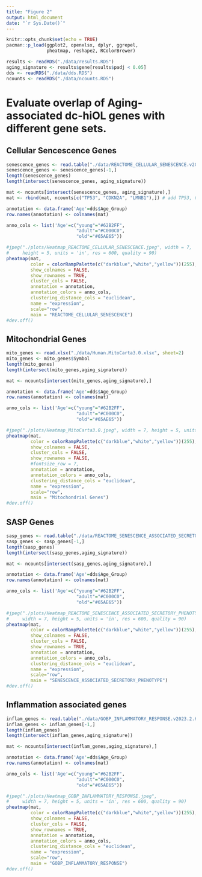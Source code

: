 ```yaml
---
title: "Figure 2"
output: html_document
date: "`r Sys.Date()`"
---
```


```r
knitr::opts_chunk$set(echo = TRUE)
pacman::p_load(ggplot2, openxlsx, dplyr, ggrepel, 
               pheatmap, reshape2, RColorBrewer)

results <- readRDS("./data/results.RDS")
aging_signature <- results$gene[results$padj < 0.05]
dds <- readRDS("./data/dds.RDS")
ncounts <- readRDS("./data/ncounts.RDS")


```

# Evaluate overlap of Aging-associated dc-hiOL genes with different gene sets.

## Cellular Sencescence Genes

```r
senescence_genes <- read.table("./data/REACTOME_CELLULAR_SENESCENCE.v2023.1.Hs.grp")
senescence_genes <- senescence_genes[-1,]
length(senescence_genes)
length(intersect(senescence_genes, aging_signature))

mat <- ncounts[intersect(senescence_genes, aging_signature),]
mat <- rbind(mat, ncounts[c("TP53", "CDKN2A", "LMNB1"),]) # add TP53, CDKN2A and LMNB1

annotation <- data.frame('Age'=dds$Age_Group)
row.names(annotation) <- colnames(mat)

anno_cols <- list('Age'=c("young"="#62B2FF",
                          "adult"="#C000C0",
                          "old"="#65AE65"))

#jpeg("./plots/Heatmap_REACTOME_CELLULAR_SENESCENCE.jpeg", width = 7, 
#     height = 5, units = 'in', res = 600, quality = 90)
pheatmap(mat,
         color = colorRampPalette(c("darkblue","white","yellow"))(255),
         show_colnames = FALSE,
         show_rownames = TRUE,
         cluster_cols = FALSE,
         annotation = annotation,
         annotation_colors = anno_cols,
         clustering_distance_cols = "euclidean",
         name = "expression",
         scale="row",
         main = "REACTOME_CELLULAR_SENESCENCE")
#dev.off()

```

## Mitochondrial Genes

```r
mito_genes <- read.xlsx("./data/Human.MitoCarta3.0.xlsx", sheet=2)
mito_genes <- mito_genes$Symbol
length(mito_genes)
length(intersect(mito_genes,aging_signature))

mat <- ncounts[intersect(mito_genes,aging_signature),]

annotation <- data.frame('Age'=dds$Age_Group)
row.names(annotation) <- colnames(mat)

anno_cols <- list('Age'=c("young"="#62B2FF",
                          "adult"="#C000C0",
                          "old"="#65AE65"))

#jpeg("./plots/Heatmap_MitoCarta3.0.jpeg", width = 7, height = 5, units = 'in', res = 600, quality = 90)
pheatmap(mat,
         color = colorRampPalette(c("darkblue","white","yellow"))(255),
         show_colnames = FALSE,
         cluster_cols = FALSE, 
         show_rownames = FALSE,
         #fontsize_row = 7,
         annotation = annotation,
         annotation_colors = anno_cols,
         clustering_distance_cols = "euclidean",
         name = "expression",
         scale="row",
         main = "Mitochondrial Genes")
#dev.off()

```

## SASP Genes

```r
sasp_genes <- read.table("./data/REACTOME_SENESCENCE_ASSOCIATED_SECRETORY_PHENOTYPE_SASP.v2023.1.Hs.grp")
sasp_genes <- sasp_genes[-1,]
length(sasp_genes)
length(intersect(sasp_genes,aging_signature))

mat <- ncounts[intersect(sasp_genes,aging_signature),]

annotation <- data.frame('Age'=dds$Age_Group)
row.names(annotation) <- colnames(mat)

anno_cols <- list('Age'=c("young"="#62B2FF",
                          "adult"="#C000C0",
                          "old"="#65AE65"))

#jpeg("./plots/Heatmap_REACTOME_SENESCENCE_ASSOCIATED_SECRETORY_PHENOTYPE_SASP.jpeg", 
#     width = 7, height = 5, units = 'in', res = 600, quality = 90)
pheatmap(mat,
         color = colorRampPalette(c("darkblue","white","yellow"))(255),
         show_colnames = FALSE,
         cluster_cols = FALSE, 
         show_rownames = TRUE,
         annotation = annotation,
         annotation_colors = anno_cols,
         clustering_distance_cols = "euclidean",
         name = "expression",
         scale="row", 
         main = "SENESCENCE_ASSOCIATED_SECRETORY_PHENOTYPE")
#dev.off()

```

## Inflammation associated genes

```r
inflam_genes <- read.table("./data/GOBP_INFLAMMATORY_RESPONSE.v2023.2.Hs.grp")
inflam_genes <- inflam_genes[-1,]
length(inflam_genes)
length(intersect(inflam_genes,aging_signature))

mat <- ncounts[intersect(inflam_genes,aging_signature),]

annotation <- data.frame('Age'=dds$Age_Group)
row.names(annotation) <- colnames(mat)

anno_cols <- list('Age'=c("young"="#62B2FF",
                          "adult"="#C000C0",
                          "old"="#65AE65"))

#jpeg("./plots/Heatmap_GOBP_INFLAMMATORY_RESPONSE.jpeg", 
#     width = 7, height = 5, units = 'in', res = 600, quality = 90)
pheatmap(mat,
         color = colorRampPalette(c("darkblue","white","yellow"))(255),
         show_colnames = FALSE,
         cluster_cols = FALSE, 
         show_rownames = TRUE,
         annotation = annotation,
         annotation_colors = anno_cols,
         clustering_distance_cols = "euclidean",
         name = "expression",
         scale="row", 
         main = "GOBP_INFLAMMATORY_RESPONSE")
#dev.off()

```
